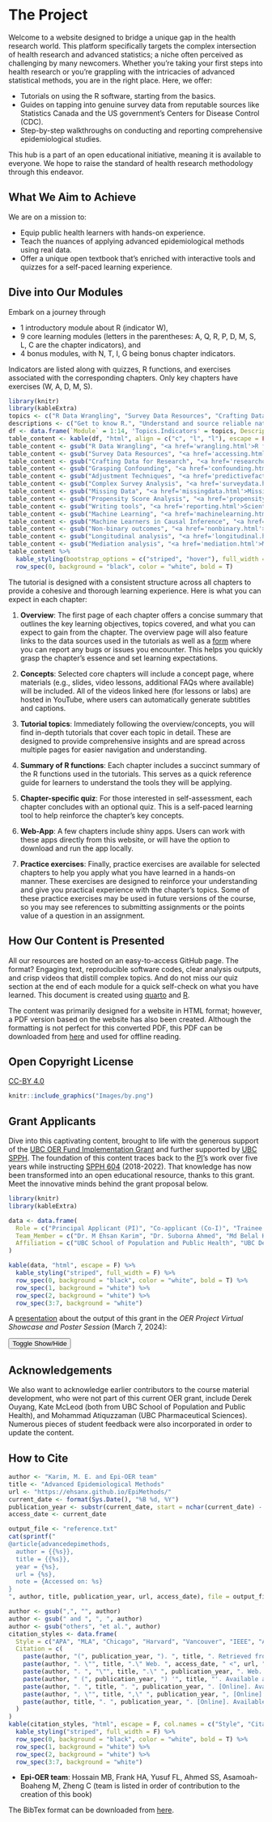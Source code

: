 # The Project {.unnumbered}

Welcome to a website designed to bridge a unique gap in the health research world. This platform specifically targets the complex intersection of health research and advanced statistics; a niche often perceived as challenging by many newcomers. Whether you're taking your first steps into health research or you're grappling with the intricacies of advanced statistical methods, you are in the right place. Here, we offer:

-   Tutorials on using the R software, starting from the basics.
-   Guides on tapping into genuine survey data from reputable sources like Statistics Canada and the US government's Centers for Disease Control (CDC).
-   Step-by-step walkthroughs on conducting and reporting comprehensive epidemiological studies.

This hub is a part of an open educational initiative, meaning it is available to everyone. We hope to raise the standard of health research methodology through this endeavor.

## What We Aim to Achieve {.unnumbered}

We are on a mission to:

-   Equip public health learners with hands-on experience.
-   Teach the nuances of applying advanced epidemiological methods using real data.
-   Offer a unique open textbook that's enriched with interactive tools and quizzes for a self-paced learning experience.

## Dive into Our Modules {.unnumbered}

Embark on a journey through

-   1 introductory module about R (indicator W),
-   9 core learning modules (letters in the parentheses: A, Q, R, P, D, M, S, L, C are the chapter indicators), and
-   4 bonus modules, with N, T, I, G being bonus chapter indicators.

Indicators are listed along with quizzes, R functions, and exercises associated with the corresponding chapters. Only key chapters have exercises (W, A, D, M, S).

```r
library(knitr)
library(kableExtra)
topics <- c("R Data Wrangling", "Survey Data Resources", "Crafting Data for Research", "Grasping Confounding", "Adjustment Techniques", "Complex Survey Analysis", "Missing Data", "Propensity Score Analysis", "Machine Learning", "Machine Learners in Causal Inference", "Non-binary outcomes", "Longitudinal analysis", "Mediation analysis", "Writing tools")
descriptions <- c("Get to know R.", "Understand and source reliable national survey data.", "Customize data to your research query.", "Delve into the concept of confounding and its implications.", "Introduction to key concepts of prediction modelling.", "Handle data sets obtained from complex survey designs.", "Understand and tackle missingness in your data.", "Dive deeper into advanced observational data analyses.", "Introduction to machine learning algorithms, and applications.", "Discusses the potential pitfalls and challenges in merging machine learning with causal inference, and a way forward.", "Statistical techniques to deal with complex or non-binary outcomes", "Longitudinal data analysis techniques", "Mediation: decomposing the total effect", "Tools and guides for scientific writing and collaboration.")
df <- data.frame(`Module` = 1:14, 'Topics.Indicators' = topics, Descriptions = descriptions)
table_content <- kable(df, "html", align = c("c", "l", "l"), escape = FALSE)
table_content <- gsub("R Data Wrangling", "<a href='wrangling.html'>R for Data Wrangling (W)</a>", table_content)
table_content <- gsub("Survey Data Resources", "<a href='accessing.html'>Accessing (A) Survey Data Resources</a>", table_content)
table_content <- gsub("Crafting Data for Research", "<a href='researchquestion.html'>Crafting Analytic Data for Research Questions (Q)</a>", table_content)
table_content <- gsub("Grasping Confounding", "<a href='confounding.html'>Causal Roles (R)</a>", table_content)
table_content <- gsub("Adjustment Techniques", "<a href='predictivefactors.html'>Predictive (P) modeling</a>", table_content)
table_content <- gsub("Complex Survey Analysis", "<a href='surveydata.html'>Complex Survey Data (D) Analysis</a>", table_content)
table_content <- gsub("Missing Data", "<a href='missingdata.html'>Missing (M) Data Analysis</a>", table_content)
table_content <- gsub("Propensity Score Analysis", "<a href='propensityscore.html'>Propensity Score (S) Analysis</a>", table_content)
table_content <- gsub("Writing tools", "<a href='reporting.html'>Scientific Writing Tools (G)</a>", table_content)
table_content <- gsub("Machine Learning", "<a href='machinelearning.html'>Machine Learning (L)</a>", table_content)
table_content <- gsub("Machine Learners in Causal Inference", "<a href='machinelearningCausal.html'>Intergrating Machine Learners in Causal (C) Inference</a>", table_content)
table_content <- gsub("Non-binary outcomes", "<a href='nonbinary.html'>Non-binary Outcomes (N)</a>", table_content)
table_content <- gsub("Longitudinal analysis", "<a href='longitudinal.html'>Longitudinal Analysis (T)</a>", table_content)
table_content <- gsub("Mediation analysis", "<a href='mediation.html'>Mediation Analysis (I)</a>", table_content)
table_content %>%
  kable_styling(bootstrap_options = c("striped", "hover"), full_width = F)%>%
  row_spec(0, background = "black", color = "white", bold = T)
```

::: callout-note
The tutorial is designed with a consistent structure across all chapters to provide a cohesive and thorough learning experience. Here is what you can expect in each chapter:

1.  **Overview**: The first page of each chapter offers a concise summary that outlines the key learning objectives, topics covered, and what you can expect to gain from the chapter. The overview page will also feature links to the data sources used in the tutorials as well as a [form](https://forms.gle/YSwuiebtb1E9wjHu9) where you can report any bugs or issues you encounter. This helps you quickly grasp the chapter's essence and set learning expectations.

2.  **Concepts**: Selected core chapters will include a concept page, where materials (e.g., slides, video lessons, additional FAQs where available) will be included. All of the videos linked here (for lessons or labs) are hosted in YouTube, where users can automatically generate subtitles and captions. 

3.  **Tutorial topics**: Immediately following the overview/concepts, you will find in-depth tutorials that cover each topic in detail. These are designed to provide comprehensive insights and are spread across multiple pages for easier navigation and understanding.

4.  **Summary of R functions**: Each chapter includes a succinct summary of the R functions used in the tutorials. This serves as a quick reference guide for learners to understand the tools they will be applying.

5.  **Chapter-specific quiz**: For those interested in self-assessment, each chapter concludes with an optional quiz. This is a self-paced learning tool to help reinforce the chapter's key concepts.

6.  **Web-App**: A few chapters include shiny apps. Users can work with these apps directly from this website, or will have the option to download and run the app locally.

7.  **Practice exercises**: Finally, practice exercises are available for selected chapters to help you apply what you have learned in a hands-on manner. These exercises are designed to reinforce your understanding and give you practical experience with the chapter's topics. Some of these practice exercises may be used in future versions of the course, so you may see references to submitting assignments or the points value of a question in an assignment.
:::

## How Our Content is Presented {.unnumbered}

All our resources are hosted on an easy-to-access GitHub page. The format? Engaging text, reproducible software codes, clear analysis outputs, and crisp videos that distill complex topics. And do not miss our quiz section at the end of each module for a quick self-check on what you have learned. This document is created using [quarto](https://quarto.org/) and [R](https://cran.r-project.org/).

The content was primarily designed for a website in HTML format; however, a PDF version based on the website has also been created. Although the formatting is not perfect for this converted PDF, this PDF can be downloaded from [here](https://github.com/ehsanx/EpiMethods/blob/main/PDF/Advanced-Epidemiological-Methods.pdf) and used for offline reading.

## Open Copyright License {.unnumbered}

[CC-BY 4.0](https://creativecommons.org/licenses/by/4.0/)

```r
knitr::include_graphics("Images/by.png")
```

## Grant Applicants {.unnumbered}

Dive into this captivating content, brought to life with the generous support of the [UBC OER Fund Implementation Grant](https://oerfund.open.ubc.ca/oer-implementation-grants) and further supported by [UBC SPPH](https://spph.ubc.ca/). The foundation of this content traces back to the [PI](https://ehsank.com/)'s work over five years while instructing [SPPH 604](https://spph.ubc.ca/graduate-courses/) (2018-2022). That knowledge has now been transformed into an open educational resource, thanks to this grant. Meet the innovative minds behind the grant proposal below.

```r
library(knitr)
library(kableExtra)

data <- data.frame(
  Role = c("Principal Applicant (PI)", "Co-applicant (Co-I)", "Trainee co-applicants", "", "", "", ""),
  Team_Member = c("Dr. M Ehsan Karim", "Dr. Suborna Ahmed", "Md Belal Hossain", "Fardowsa Yusuf", "Hanna Frank", "Dr. Michael Asamoah-Boaheng", "Chuyi (Astra) Zheng"),
  Affiliation = c("UBC School of Population and Public Health", "UBC Department of Forest Resources Management", "UBC School of Population and Public Health", "UBC School of Population and Public Health", "UBC School of Population and Public Health", "UBC Department of Emergency Medicine", "UBC Faculty of Arts")
)

kable(data, "html", escape = F) %>%
  kable_styling("striped", full_width = F) %>%
  row_spec(0, background = "black", color = "white", bold = T) %>%
  row_spec(1, background = "white") %>%
  row_spec(2, background = "white") %>%
  row_spec(3:7, background = "white")

```

A [presentation](https://github.com/ehsanx/EpiMethods/blob/main/Presentation/2024-UBC-OER-Poster-KarimME2.pdf) about the output of this grant in the *OER Project Virtual Showcase and Poster Session* (March 7, 2024):

<button onclick="toggleIframe()">Toggle Show/Hide</button>

<iframe id="myIframe" src="https://docs.google.com/presentation/d/e/2PACX-1vQNpsIR-UFODJIQw3s9ovD99hd3VLLLOQA8pe8zaDY_1CWiu39eOCuK0_i0hL0FBM28XKF1K9_4uYzP/embed?start=false&loop=false&delayms=60000" frameborder="0" width="960" height="569" allowfullscreen="true" mozallowfullscreen="true" webkitallowfullscreen="true" style="display:none;"></iframe>

<script>
function toggleIframe() {
  var x = document.getElementById("myIframe");
  if (x.style.display === "none") {
    x.style.display = "block";
  } else {
    x.style.display = "none";
  }
}
</script>


## Acknowledgements {.unnumbered}

We also want to acknowledge earlier contributors to the course material development, who were not part of this current OER grant, include Derek Ouyang, Kate McLeod (both from UBC School of Population and Public Health), and Mohammad Atiquzzaman (UBC Pharmaceutical Sciences). Numerous pieces of student feedback were also incorporated in order to update the content.

## How to Cite {.unnumbered}

```r
author <- "Karim, M. E. and Epi-OER team"
title <- "Advanced Epidemiological Methods"
url <- "https://ehsanx.github.io/EpiMethods/"
current_date <- format(Sys.Date(), "%B %d, %Y")
publication_year <- substr(current_date, start = nchar(current_date) - 4, stop = nchar(current_date))
access_date <- current_date

output_file <- "reference.txt"
cat(sprintf("
@article{advancedepimethods,
  author = {{%s}},
  title = {{%s}},
  year = {%s},
  url = {%s},
  note = {Accessed on: %s}
}
", author, title, publication_year, url, access_date), file = output_file)
```

```r
author <- gsub(",", "", author)
author <- gsub(" and ", ", ", author)
author <- gsub("others", "et al.", author)
citation_styles <- data.frame(
  Style = c("APA", "MLA", "Chicago", "Harvard", "Vancouver", "IEEE", "AMA"),
  Citation = c(
    paste(author, "(", publication_year, "). ", title, ". Retrieved from ", url, " on ", access_date, "."),
    paste(author, ". \"", title, ".\" Web. ", access_date, " <", url, ">."),
    paste(author, ". ", "\"", title, ".\" ", publication_year, ". Web. ", access_date, " <", url, ">."),
    paste(author, " (", publication_year, ") '", title, "'. Available at: ", url, " (Accessed: ", access_date, ")."),
    paste(author, ". ", title, ". ", publication_year, ". [Online]. Available at: ", url, " (Accessed ", access_date, ")."),
    paste(author, ", \"", title, ",\" ", publication_year, ", [Online]. Available: ", url, ". Accessed on: ", access_date, "."),
    paste(author, title, ". ", publication_year, ". [Online]. Available at: ", url, " (Accessed ", access_date, ").")
  )
)
kable(citation_styles, "html", escape = F, col.names = c("Style", "Citation")) %>%
  kable_styling("striped", full_width = F) %>%
  row_spec(0, background = "black", color = "white", bold = T) %>%
  row_spec(1, background = "white") %>%
  row_spec(2, background = "white") %>%
  row_spec(3:7, background = "white")
```

-   **Epi-OER team**: Hossain MB, Frank HA, Yusuf FL, Ahmed SS, Asamoah-Boaheng M, Zheng C (team is listed in order of contribution to the creation of this book)

The BibTex format can be downloaded from [here](https://raw.githubusercontent.com/ehsanx/EpiMethods/main/reference.txt).

